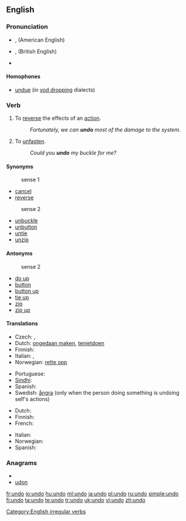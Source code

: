 {{wikipedia|Undo}}
{{also|undō}}
==English==

===Pronunciation===
* {{IPA|/ʌnˈduː/}}, {{SAMPA|/Vn"du:/}} (American English)
* {{IPA|/ʌnˈdjuː/}}, {{SAMPA|/Vn"dju:/}} (British English)
* {{rhymes|uː}}

====Homophones====
* [[undue]] (in [[Wikipedia:Yod-dropping|yod dropping]] dialects)

===Verb===
{{en-verb|undoes|undoing|undid|undone}}

# To [[reverse]] the effects of an [[action]].
#: ''Fortunately, we can '''undo''' most of the damage to the system.''
# To [[unfasten]].
#: ''Could you '''undo''' my buckle for me?''

====Synonyms====
: sense 1
* [[cancel]]
* [[reverse]]

: sense 2
* [[unbuckle]]
* [[unbutton]]
* [[untie]]
* [[unzip]]

====Antonyms====
: sense 2
* [[do up]]
* [[button]]
* [[button up]]
* [[tie up]]
* [[zip]]
* [[zip up]]

====Translations====
{{trans-top|to reverse}}
* Czech: {{t-|cs|odčinit}},  {{t-|cs|navrátit}}
* Dutch: [[ongedaan maken]], [[tenietdoen]]
* Finnish: {{t+|fi|kumota}}
* Italian: {{t+|it|annullare}},  {{t+|it|disfare}}
* Norwegian: [[rette opp]]
{{trans-mid}}
* Portuguese: {{t+|pt|desfazer}}
* [[Sindhi]]: {{sd-Arab|[[اڻڪرڻ]]}}
* Spanish: {{t-|es|deshacer}}
* Swedish: [[ångra]] (only when the person doing something is undoing self's actions)
{{trans-bottom}}

{{trans-top|to unfasten}}
* Dutch: {{t+|nl|losmaken}}
* Finnish: {{t+|fi|avata}}
* French: {{t+|fr|défaire}}
{{trans-mid}}
* Italian: {{t+|it|slacciare}}
* Norwegian: {{t+|no|løsne}}
* Spanish: {{t-|es|desatar}}
{{trans-bottom}}

===Anagrams===
* {{alphagram|dnou}}
* [[udon#English|udon]]

[[Category:English irregular verbs]]

[[fr:undo]]
[[io:undo]]
[[hu:undo]]
[[ml:undo]]
[[ja:undo]]
[[pl:undo]]
[[ru:undo]]
[[simple:undo]]
[[fi:undo]]
[[ta:undo]]
[[te:undo]]
[[tr:undo]]
[[uk:undo]]
[[vi:undo]]
[[zh:undo]]